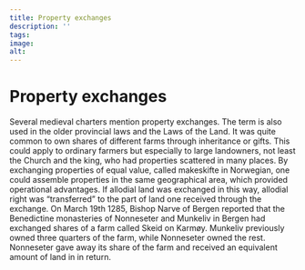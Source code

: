 ```yaml
---
title: Property exchanges
description: ''
tags:
image: 
alt: 
---
```



# Property exchanges

<Container stil="initial side">
    Several medieval charters mention property exchanges. The term is also used in the older provincial laws and the Laws of the Land. It was quite common to own shares of different farms through inheritance or gifts. This could apply to ordinary farmers but especially to large landowners, not least the Church and the king, who had properties scattered in many places. By exchanging properties of equal value, called makeskifte in Norwegian, one could assemble properties in the same geographical area, which provided operational advantages. If allodial land was exchanged in this way, allodial right was “transferred” to the part of land one received through the exchange. On March 19th 1285, Bishop Narve of Bergen reported that the Benedictine monasteries of Nonneseter and Munkeliv in Bergen had exchanged shares of a farm called Skeid on Karmøy. Munkeliv previously owned three quarters of the farm, while Nonneseter owned the rest. Nonneseter gave away its share of the farm and received an equivalent amount of land in in return.
</Container>
